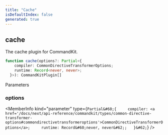 ```yaml
---
title: "Cache"
isDefaultIndex: false
generated: true
---
```



<!-- This file was generated from the CommandKit source. Do not modify. Instead, re-run the "docgen" script -->


## cache

<GenerationInfo sourceFile="packages/cache/src/index.ts" sourceLine="19" packageName="@commandkit/cache" />

The cache plugin for CommandKit.

```ts title="Signature"
function cache(options?: Partial<{
    compiler: CommonDirectiveTransformerOptions;
    runtime: Record<never, never>;
  }>): CommandKitPlugin[]
```
Parameters

### options

<MemberInfo kind="parameter" type={`Partial&#60;{     compiler: <a href='/docs/next/api-reference/commandkit/types/common-directive-transformer-options#commondirectivetransformeroptions'>CommonDirectiveTransformerOptions</a>;     runtime: Record&#60;never, never&#62;;   }&#62;`} />

